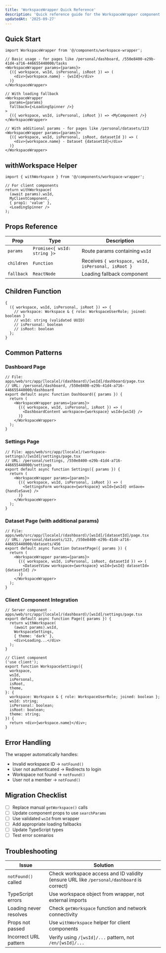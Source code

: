 ```yaml
---
title: 'WorkspaceWrapper Quick Reference'
description: 'Quick reference guide for the WorkspaceWrapper component'
updatedAt: '2025-09-27'
---
```


## Quick Start

```tsx
import WorkspaceWrapper from '@/components/workspace-wrapper';

// Basic usage - for pages like /personal/dashboard, /550e8400-e29b-41d4-a716-446655440000/tasks
<WorkspaceWrapper params={params}>
  {({ workspace, wsId, isPersonal, isRoot }) => (
    <div>{workspace.name} - {wsId}</div>
  )}
</WorkspaceWrapper>

// With loading fallback
<WorkspaceWrapper
  params={params}
  fallback={<LoadingSpinner />}
>
  {({ workspace, wsId, isPersonal, isRoot }) => <MyComponent />}
</WorkspaceWrapper>

// With additional params - for pages like /personal/datasets/123
<WorkspaceWrapper params={params}>
  {({ workspace, wsId, isPersonal, isRoot, datasetId }) => (
    <div>{workspace.name} - Dataset {datasetId}</div>
  )}
</WorkspaceWrapper>
```

## withWorkspace Helper

```tsx
import { withWorkspace } from '@/components/workspace-wrapper';

// For client components
return withWorkspace(
  (await params).wsId,
  MyClientComponent,
  { prop1: 'value' },
  <LoadingSpinner />
);
```

## Props Reference

| Prop       | Type                        | Description                                        |
| ---------- | --------------------------- | -------------------------------------------------- |
| `params`   | `Promise<{ wsId: string }>` | Route params containing `wsId`                     |
| `children` | `Function`                  | Receives `{ workspace, wsId, isPersonal, isRoot }` |
| `fallback` | `ReactNode`                 | Loading fallback component                         |

## Children Function

```tsx
{
  ({ workspace, wsId, isPersonal, isRoot }) => {
    // workspace: Workspace & { role: WorkspaceUserRole; joined: boolean }
    // wsId: string (validated UUID)
    // isPersonal: boolean
    // isRoot: boolean
  };
}
```

## Common Patterns

### Dashboard Page

```tsx
// File: apps/web/src/app/[locale]/(dashboard)/[wsId]/dashboard/page.tsx
// URL: /personal/dashboard, /550e8400-e29b-41d4-a716-446655440000/dashboard
export default async function Dashboard({ params }) {
  return (
    <WorkspaceWrapper params={params}>
      {({ workspace, wsId, isPersonal, isRoot }) => (
        <DashboardContent workspace={workspace} wsId={wsId} />
      )}
    </WorkspaceWrapper>
  );
}
```

### Settings Page

```tsx
// File: apps/web/src/app/[locale]/(workspace-settings)/[wsId]/settings/page.tsx
// URL: /personal/settings, /550e8400-e29b-41d4-a716-446655440000/settings
export default async function Settings({ params }) {
  return (
    <WorkspaceWrapper params={params}>
      {({ workspace, wsId, isPersonal, isRoot }) => (
        <SettingsForm workspace={workspace} wsId={wsId} onSave={handleSave} />
      )}
    </WorkspaceWrapper>
  );
}
```

### Dataset Page (with additional params)

```tsx
// File: apps/web/src/app/[locale]/(dashboard)/[wsId]/[datasetId]/page.tsx
// URL: /personal/datasets/123, /550e8400-e29b-41d4-a716-446655440000/datasets/456
export default async function DatasetPage({ params }) {
  return (
    <WorkspaceWrapper params={params}>
      {({ workspace, wsId, isPersonal, isRoot, datasetId }) => (
        <DatasetView workspace={workspace} wsId={wsId} datasetId={datasetId} />
      )}
    </WorkspaceWrapper>
  );
}
```

### Client Component Integration

```tsx
// Server component - apps/web/src/app/[locale]/(dashboard)/[wsId]/settings/page.tsx
export default async function Page({ params }) {
  return withWorkspace(
    (await params).wsId,
    WorkspaceSettings,
    { theme: 'dark' },
    <div>Loading...</div>
  );
}

// Client component
('use client');
export function WorkspaceSettings({
  workspace,
  wsId,
  isPersonal,
  isRoot,
  theme,
}: {
  workspace: Workspace & { role: WorkspaceUserRole; joined: boolean };
  wsId: string;
  isPersonal: boolean;
  isRoot: boolean;
  theme: string;
}) {
  return <div>{workspace.name}</div>;
}
```

## Error Handling

The wrapper automatically handles:

- Invalid workspace ID → `notFound()`
- User not authenticated → Redirects to login
- Workspace not found → `notFound()`
- User not a member → `notFound()`

## Migration Checklist

- [ ] Replace manual `getWorkspace()` calls
- [ ] Update component props to use `searchParams`
- [ ] Use validated `wsId` from wrapper
- [ ] Add appropriate loading fallbacks
- [ ] Update TypeScript types
- [ ] Test error scenarios

## Troubleshooting

| Issue                  | Solution                                                                                  |
| ---------------------- | ----------------------------------------------------------------------------------------- |
| `notFound()` called    | Check workspace access and ID validity (ensure URL like `/personal/dashboard` is correct) |
| TypeScript errors      | Use workspace object from wrapper, not external imports                                   |
| Loading never resolves | Check `getWorkspace` function and network connectivity                                    |
| Props not passed       | Use `withWorkspace` helper for client components                                          |
| Incorrect URL pattern  | Verify using `/[wsId]/...` pattern, not `/en/[wsId]/...`                                  |
